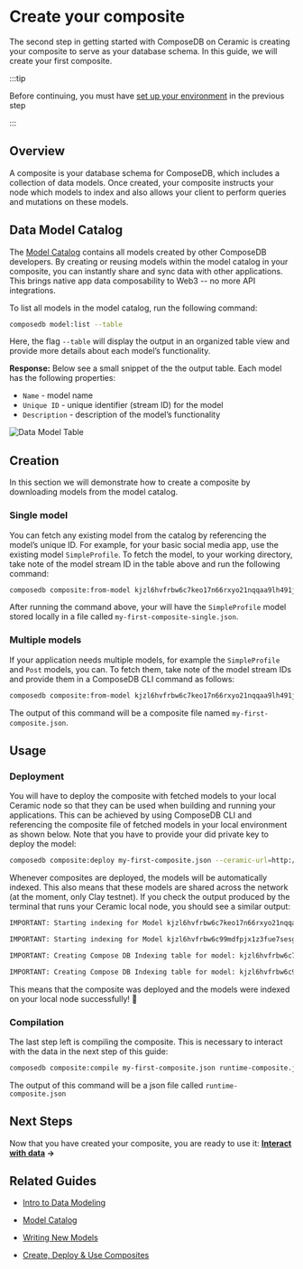 # Create your composite
The second step in getting started with ComposeDB on Ceramic is creating your composite to serve as your database schema. In this guide, we will create your first composite.

:::tip

Before continuing, you must have [set up your environment](./set-up-your-environment.mdx) in the previous step

:::

## Overview
A composite is your database schema for ComposeDB, which includes a collection of data models. Once created, your composite instructs your node which models to index and also allows your client to perform queries and mutations on these models.


## Data Model Catalog
The [Model Catalog](./guides/data-modeling/model-catalog.mdx) contains all models created by other ComposeDB developers. By creating or reusing models within the model catalog in your composite, you can instantly share and sync data with other applications. This brings native app data composability to Web3 -- no more API integrations.

To list all models in the model catalog, run the following command:

```bash
composedb model:list --table
```

Here, the flag `--table` will display the output in an organized table view and provide more details about each model’s functionality.

**Response:** Below see a small snippet of the the output table. Each model has the following properties:

-  `Name` - model name
-  `Unique ID` - unique identifier (stream ID) for the model
-  `Description` - description of the model’s functionality

![Data Model Table](../static/img/data-model-table.png)


## Creation
In this section we will demonstrate how to create a composite by downloading models from the model catalog.

### Single model
You can fetch any existing model from the catalog by referencing the model’s unique ID. For example, for your basic social media app, use the existing model `SimpleProfile`. To fetch the model, to your working directory, take note of the model stream ID in the table above and run the following command:

```bash
composedb composite:from-model kjzl6hvfrbw6c7keo17n66rxyo21nqqaa9lh491jz16od43nokz7ksfcvzi6bwc --ceramic-url=http://localhost:7007 --output=my-first-composite-single.json
```

After running the command above, your will have the `SimpleProfile` model stored locally in a file called `my-first-composite-single.json`.


### Multiple models
If your application needs multiple models, for example the `SimpleProfile` and `Post` models, you can. To fetch them, take note of the model stream IDs and provide them in a ComposeDB CLI command as follows:

  
```bash
composedb composite:from-model kjzl6hvfrbw6c7keo17n66rxyo21nqqaa9lh491jz16od43nokz7ksfcvzi6bwc kjzl6hvfrbw6c99mdfpjx1z3fue7sesgua6gsl1vu97229lq56344zu9bawnf96 --ceramic-url=http://localhost:7007 --output=my-first-composite.json
```

The output of this command will be a composite file named `my-first-composite.json`.

## Usage
### Deployment
You will have to deploy the composite with fetched models to your local Ceramic node so that they can be used when building and running your applications. This can be achieved by using ComposeDB CLI and referencing the composite file of fetched models in your local environment as shown below. Note that you have to provide your did private key to deploy the model:

```bash
composedb composite:deploy my-first-composite.json --ceramic-url=http://localhost:7007 --did-private-key=your_private_key
```

Whenever composites are deployed, the models will be automatically indexed. This also means that these models are shared across the network (at the moment, only Clay testnet). If you check the output produced by the terminal that runs your Ceramic local node, you should see a similar output:

```bash
IMPORTANT: Starting indexing for Model kjzl6hvfrbw6c7keo17n66rxyo21nqqaa9lh491jz16od43nokz7ksfcvzi6bwc

IMPORTANT: Starting indexing for Model kjzl6hvfrbw6c99mdfpjx1z3fue7sesgua6gsl1vu97229lq56344zu9bawnf96

IMPORTANT: Creating Compose DB Indexing table for model: kjzl6hvfrbw6c7keo17n66rxyo21nqqaa9lh491jz16od43nokz7ksfcvzi6bwc

IMPORTANT: Creating Compose DB Indexing table for model: kjzl6hvfrbw6c99mdfpjx1z3fue7sesgua6gsl1vu97229lq56344zu9bawnf96
```
This means that the composite was deployed and the models were indexed on your local node successfully! 🎉
  

### Compilation
The last step left is compiling the composite. This is necessary to interact with the data in the next step of this guide:

```bash
composedb composite:compile my-first-composite.json runtime-composite.json
```

The output of this command will be a json file called `runtime-composite.json`

## Next Steps
Now that you have created your composite, you are ready to use it: **[Interact with data](./interact-with-data.mdx) →**

## Related Guides
- [Intro to Data Modeling](./guides/data-modeling.mdx)

- [Model Catalog](./guides/data-modeling/model-catalog.mdx)

- [Writing New Models](./guides/data-modeling/writing-models.mdx)

- [Create, Deploy & Use Composites](./guides/data-modeling/composites.mdx)

